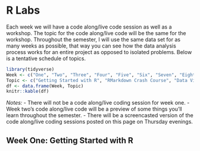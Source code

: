 # R Labs

Each week we will have a code along/live code session as well as a workshop. The topic for the code along/live code will be the same for the workshop. Throughout the semester, I will use the same data set for as many weeks as possible, that way you can see how the data analysis process works for an entire project as opposed to isolated problems. Below is a tentative schedule of topics.

```r
library(tidyverse)
Week <- c("One", "Two", "Three", "Four", "Five", "Six", "Seven", "Eight", "Nine", "Ten", "Eleven", "Twelve", "Thirteen", "Fourteen")
Topic <- c("Getting Started with R", "RMarkdown Crash Course", "Data Viz I", "Descriptive Statistics I", "Data Wrangling I", "Data Wrangling II", "NO LAB", "Data Viz II", "Descriptive Statistics II", "Inferential Statistics I", "Inferential Statistics II", "Linear Modeling I", "Linear Modeling II", "NO LAB")
df <- data.frame(Week, Topic)
knitr::kable(df)
```

*Notes:* 
- There will not be a code along/live coding session for week one. 
- Week two's code along/live code will be a preview of some things you'll learn throughout the semester. 
- There will be a screencasted version of the code along/live coding sessions posted on this page on Thursday evenings.

## Week One: Getting Started with R
